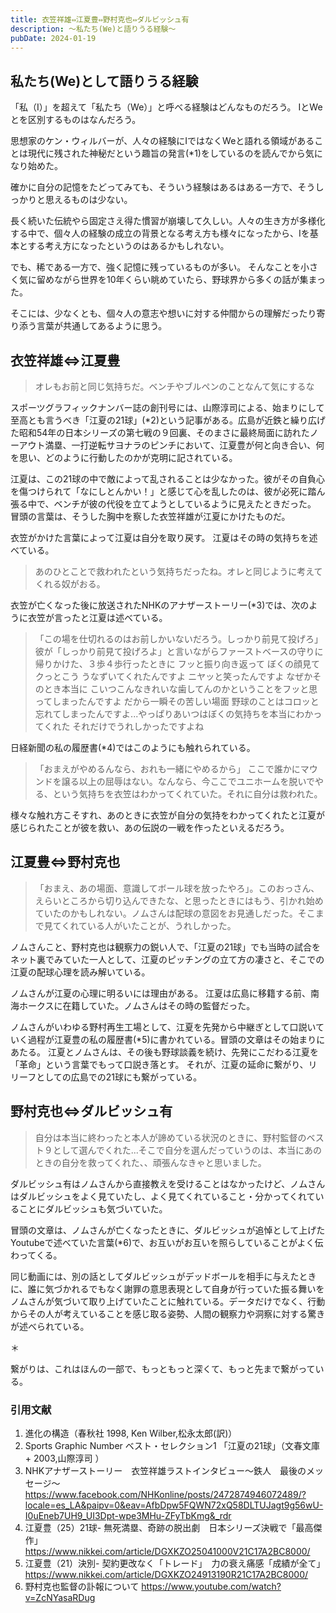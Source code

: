 ```yaml
---
title: 衣笠祥雄⇔江夏豊⇔野村克也⇔ダルビッシュ有
description: 〜私たち(We)と語りうる経験〜
pubDate: 2024-01-19
---
```


## 私たち(We)として語りうる経験
「私（I）」を超えて「私たち（We）」と呼べる経験はどんなものだろう。
IとWeとを区別するものはなんだろう。

思想家のケン・ウィルバーが、人々の経験にIではなくWeと語れる領域があることは現代に残された神秘だという趣旨の発言(*1)をしているのを読んでから気になり始めた。

確かに自分の記憶をたどってみても、そういう経験はあるはある一方で、そうしっかりと思えるものは少ない。

長く続いた伝統やら固定さえ得た慣習が崩壊して久しい。人々の生き方が多様化する中で、個々人の経験の成立の背景となる考え方も様々になったから、Iを基本とする考え方になったというのはあるかもしれない。

でも、稀である一方で、強く記憶に残っているものが多い。
そんなことを小さく気に留めながら世界を10年くらい眺めていたら、野球界から多くの話が集まった。

そこには、少なくとも、個々人の意志や想いに対する仲間からの理解だったり寄り添う言葉が共通してあるように思う。


## 衣笠祥雄⇔江夏豊
> オレもお前と同じ気持ちだ。ベンチやブルペンのことなんて気にするな

スポーツグラフィックナンバー誌の創刊号には、山際淳司による、始まりにして至高とも言うべき「江夏の21球」(*2)という記事がある。広島が近鉄と繰り広げた昭和54年の日本シリーズの第七戦の９回裏、そのまさに最終局面に訪れたノーアウト満塁、一打逆転サヨナラのピンチにおいて、江夏豊が何と向き合い、何を思い、どのように行動したのかが克明に記されている。

江夏は、この21球の中で敵によって乱されることは少なかった。彼がその自負心を傷つけられて「なにしとんかい！」と感じて心を乱したのは、彼が必死に踏ん張る中で、ベンチが彼の代役を立てようとしているように見えたときだった。
冒頭の言葉は、そうした胸中を察した衣笠祥雄が江夏にかけたものだ。

衣笠がかけた言葉によって江夏は自分を取り戻す。
江夏はその時の気持ちを述べている。

> あのひとことで救われたという気持ちだったね。オレと同じように考えてくれる奴がおる。

衣笠が亡くなった後に放送されたNHKのアナザーストーリー(*3)では、次のように衣笠が言ったと江夏は述べている。

> 「この場を仕切れるのはお前しかいないだろう。しっかり前見て投げろ」
> 彼が「しっかり前見て投げろよ」と言いながらファーストベースの守りに帰りかけた、３歩４歩行ったときに フッと振り向き返って ぼくの顔見て クっとこう うなずいてくれたんですよ ニヤッと笑ったんですよ なぜかそのとき本当に こいつこんなきれいな歯してんのかということをフッと思ってしまったんですよ だから一瞬その苦しい場面 野球のことはコロッと忘れてしまったんですよ...やっぱりあいつはぼくの気持ちを本当にわかってくれた それだけでうれしかったですよね

日経新聞の私の履歴書(*4)ではこのようにも触れられている。

> 「おまえがやめるんなら、おれも一緒にやめるから」
> ここで誰かにマウンドを譲る以上の屈辱はない。なんなら、今ここでユニホームを脱いでやる、という気持ちを衣笠はわかってくれていた。それに自分は救われた。

様々な触れ方こそすれ、あのときに衣笠が自分の気持をわかってくれたと江夏が感じられたことが彼を救い、あの伝説の一戦を作ったといえるだろう。

## 江夏豊⇔野村克也
> 「おまえ、あの場面、意識してボール球を放ったやろ」。このおっさん、えらいところから切り込んできたな、と思ったときにはもう、引かれ始めていたのかもしれない。ノムさんは配球の意図をお見通しだった。そこまで見てくれている人がいたことが、うれしかった。

ノムさんこと、野村克也は観察力の鋭い人で、「江夏の21球」でも当時の試合をネット裏でみていた一人として、江夏のピッチングの立て方の凄さと、そこでの江夏の配球心理を読み解いている。

ノムさんが江夏の心理に明るいには理由がある。
江夏は広島に移籍する前、南海ホークスに在籍していた。ノムさんはその時の監督だった。

ノムさんがいわゆる野村再生工場として、江夏を先発から中継ぎとして口説いていく過程が江夏豊の私の履歴書(*5)に書かれている。冒頭の文章はその始まりにあたる。
江夏とノムさんは、その後も野球談義を続け、先発にこだわる江夏を「革命」という言葉でもって口説き落とす。
それが、江夏の延命に繋がり、リリーフとしての広島での21球にも繋がっている。


## 野村克也⇔ダルビッシュ有
> 自分は本当に終わったと本人が諦めている状況のときに、野村監督のベスト９として選んでくれた...そこで自分を選んだっていうのは、本当にあのときの自分を救ってくれた、、頑張んなきゃと思いました。

ダルビッシュ有はノムさんから直接教えを受けることはなかったけど、ノムさんはダルビッシュをよく見ていたし、よく見てくれていること・分かってくれていることにダルビッシュも気づいていた。

冒頭の文章は、ノムさんが亡くなったときに、ダルビッシュが追悼として上げたYoutubeで述べていた言葉(*6)で、お互いがお互いを照らしていることがよく伝わってくる。

同じ動画には、別の話としてダルビッシュがデッドボールを相手に与えたときに、誰に気づかれるでもなく謝罪の意思表現として自身が行っていた振る舞いをノムさんが気づいて取り上げていたことに触れている。データだけでなく、行動からその人が考えていることを感じ取る姿勢、人間の観察力や洞察に対する驚きが述べられている。

＊

繋がりは、これはほんの一部で、もっともっと深くて、もっと先まで繋がっている。



### 引用文献
1) 進化の構造（春秋社 1998, Ken Wilber,松永太郎(訳)）
2) Sports Graphic Number ベスト・セレクション1 「江夏の21球」（文春文庫+ 2003,山際淳司 ）
3) NHKアナザーストーリー　衣笠祥雄ラストインタビュー～鉄人　最後のメッセージ～
 https://www.facebook.com/NHKonline/posts/2472874946072489/?locale=es_LA&paipv=0&eav=AfbDpw5FQWN72xQ58DLTUJagt9g56wU-I0uEneb7UH9_UI3Dpt-wpe3MHu-ZFyTbKmg&_rdr
4) 江夏豊（25）21球- 無死満塁、奇跡の脱出劇　日本シリーズ決戦で「最高傑作」
 https://www.nikkei.com/article/DGXKZO25041000V21C17A2BC8000/
5) 江夏豊（21）決別- 契約更改なく「トレード」　力の衰え痛感「成績が全て」
 https://www.nikkei.com/article/DGXKZO24913190R21C17A2BC8000/
6) 野村克也監督の訃報について
 https://www.youtube.com/watch?v=ZcNYasaRDug


<YouTube videoId="ZcNYasaRDug?si=wXt7VoV5oj8kOthk" />


